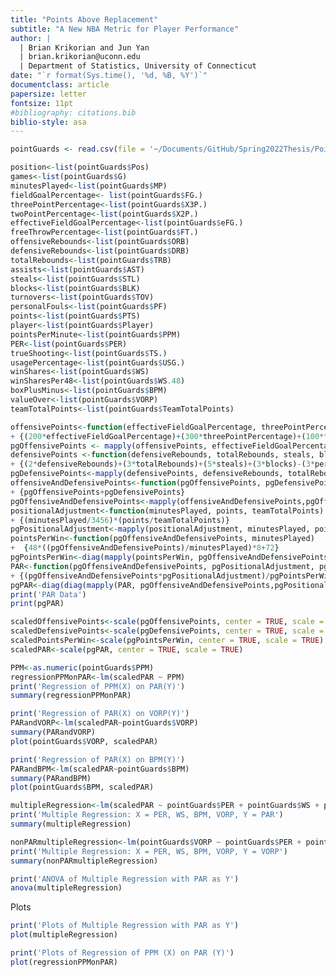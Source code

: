 ```yaml
---
title: "Points Above Replacement"
subtitle: "A New NBA Metric for Player Performance"
author: |
  | Brian Krikorian and Jun Yan
  | brian.krikorian@uconn.edu
  | Department of Statistics, University of Connecticut
date: "`r format(Sys.time(), '%d, %B, %Y')`"
documentclass: article
papersize: letter
fontsize: 11pt
#bibliography: citations.bib
biblio-style: asa
---
```


```r
pointGuards <- read.csv(file = '~/Documents/GitHub/Spring2022Thesis/PointGuards.csv', stringsAsFactors = TRUE, header = TRUE)
```

```r
position<-list(pointGuards$Pos)
games<-list(pointGuards$G)
minutesPlayed<-list(pointGuards$MP)
fieldGoalPercentage<- list(pointGuards$FG.)
threePointPercentage<-list(pointGuards$X3P.)
twoPointPercentage<-list(pointGuards$X2P.)
effectiveFieldGoalPercentage<-list(pointGuards$eFG.)
freeThrowPercentage<-list(pointGuards$FT.)
offensiveRebounds<-list(pointGuards$ORB)
defensiveRebounds<-list(pointGuards$DRB)
totalRebounds<-list(pointGuards$TRB)
assists<-list(pointGuards$AST)
steals<-list(pointGuards$STL)
blocks<-list(pointGuards$BLK)
turnovers<-list(pointGuards$TOV)
personalFouls<-list(pointGuards$PF)
points<-list(pointGuards$PTS)
player<-list(pointGuards$Player)
pointsPerMinute<-list(pointGuards$PPM)
PER<-list(pointGuards$PER)
trueShooting<-list(pointGuards$TS.)
usagePercentage<-list(pointGuards$USG.)
winShares<-list(pointGuards$WS)
winSharesPer48<-list(pointGuards$WS.48)
boxPlusMinus<-list(pointGuards$BPM)
valueOver<-list(pointGuards$VORP)
teamTotalPoints<-list(pointGuards$TeamTotalPoints)
```

```r
offensivePoints<-function(effectiveFieldGoalPercentage, threePointPercentage, freeThrowPercentage, offensiveRebounds, assists, points, turnovers)
+ {(200*effectiveFieldGoalPercentage)+(300*threePointPercentage)+(100*freeThrowPercentage)+(offensiveRebounds)+(3*assists)+(2*points)-(5*turnovers)}
pgOffensivePoints <- mapply(offensivePoints, effectiveFieldGoalPercentage, threePointPercentage, freeThrowPercentage, offensiveRebounds, assists, points, turnovers)
defensivePoints <-function(defensiveRebounds, totalRebounds, steals, blocks, personalFouls)
+ {(2*defensiveRebounds)+(3*totalRebounds)+(5*steals)+(3*blocks)-(3*personalFouls)}
pgDefensivePoints<-mapply(defensivePoints, defensiveRebounds, totalRebounds, steals, blocks, personalFouls)
offensiveAndDefensivePoints<-function(pgOffensivePoints, pgDefensivePoints)
+ {pgOffensivePoints+pgDefensivePoints}
pgOffensiveAndDefensivePoints<-mapply(offensiveAndDefensivePoints,pgOffensivePoints,pgDefensivePoints)
positionalAdjustment<-function(minutesPlayed, points, teamTotalPoints)
+ {(minutesPlayed/3456)*(points/teamTotalPoints)}
pgPositionalAdjustment<-mapply(positionalAdjustment, minutesPlayed, points, teamTotalPoints)
pointsPerWin<-function(pgOffensiveAndDefensivePoints, minutesPlayed)
+  {48*((pgOffensiveAndDefensivePoints)/minutesPlayed)*8+72}
pgPointsPerWin<-diag(mapply(pointsPerWin, pgOffensiveAndDefensivePoints, minutesPlayed))
PAR<-function(pgOffensiveAndDefensivePoints, pgPositionalAdjustment, pgPointsPerWin)
+ {(pgOffensiveAndDefensivePoints*pgPositionalAdjustment)/pgPointsPerWin}
pgPAR<-diag(diag(mapply(PAR, pgOffensiveAndDefensivePoints,pgPositionalAdjustment,pgPointsPerWin)))
print('PAR Data')
print(pgPAR)
```

```r
scaledOffensivePoints<-scale(pgOffensivePoints, center = TRUE, scale = TRUE)
scaledDefensivePoints<-scale(pgDefensivePoints, center = TRUE, scale = TRUE)
scaledPointsPerWin<-scale(pgPointsPerWin, center = TRUE, scale = TRUE)
scaledPAR<-scale(pgPAR, center = TRUE, scale = TRUE)
```

```r
PPM<-as.numeric(pointGuards$PPM)
regressionPPMonPAR<-lm(scaledPAR ~ PPM)
print('Regression of PPM(X) on PAR(Y)')
summary(regressionPPMonPAR)

print('Regression of PAR(X) on VORP(Y)')
PARandVORP<-lm(scaledPAR~pointGuards$VORP)
summary(PARandVORP)
plot(pointGuards$VORP, scaledPAR)

print('Regression of PAR(X) on BPM(Y)')
PARandBPM<-lm(scaledPAR~pointGuards$BPM)
summary(PARandBPM)
plot(pointGuards$BPM, scaledPAR)

multipleRegression<-lm(scaledPAR ~ pointGuards$PER + pointGuards$WS + pointGuards$BPM + pointGuards$VORP)
print('Multiple Regression: X = PER, WS, BPM, VORP, Y = PAR')
summary(multipleRegression)

nonPARmultipleRegression<-lm(pointGuards$VORP ~ pointGuards$PER + pointGuards$WS + pointGuards$BPM )
print('Multiple Regression: X = PER, WS, BPM, VORP, Y = VORP')
summary(nonPARmultipleRegression)

print('ANOVA of Multiple Regression with PAR as Y')
anova(multipleRegression)
```

Plots
```r
print('Plots of Multiple Regression with PAR as Y')
plot(multipleRegression)
```
```r
print('Plots of Regression of PPM (X) on PAR (Y)')
plot(regressionPPMonPAR)
```
